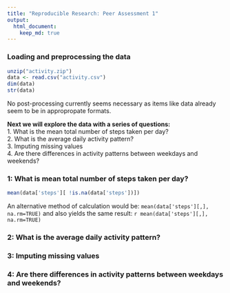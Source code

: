 ```yaml
---
title: "Reproducible Research: Peer Assessment 1"
output: 
  html_document:
    keep_md: true
---
```



### Loading and preprocessing the data

```r
unzip("activity.zip")
data <- read.csv("activity.csv")
dim(data)
str(data)
```

No post-processing currently seems necessary as items like data already seem to be in appropropate formats.

**Next we will explore the data with a series of questions:**  
1. What is the mean total number of steps taken per day?  
2. What is the average daily activity pattern?  
3. Imputing missing values  
4. Are there differences in activity patterns between weekdays and weekends?  

### 1: What is mean total number of steps taken per day?

```r
mean(data['steps'][ !is.na(data['steps'])])
```

An alternative method of calculation would be: ```mean(data['steps'][,], na.rm=TRUE)``` and also yields the same result: ```r mean(data['steps'][,], na.rm=TRUE)```

### 2: What is the average daily activity pattern?


### 3: Imputing missing values


### 4: Are there differences in activity patterns between weekdays and weekends?
